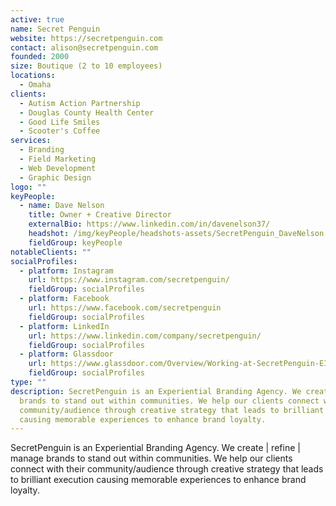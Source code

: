 ```yaml
---
active: true
name: Secret Penguin
website: https://secretpenguin.com
contact: alison@secretpenguin.com
founded: 2000
size: Boutique (2 to 10 employees)
locations:
  - Omaha
clients:
  - Autism Action Partnership
  - Douglas County Health Center
  - Good Life Smiles
  - Scooter's Coffee
services:
  - Branding
  - Field Marketing
  - Web Development
  - Graphic Design
logo: ""
keyPeople:
  - name: Dave Nelson
    title: Owner + Creative Director
    externalBio: https://www.linkedin.com/in/davenelson37/
    headshot: /img/keyPeople/headshots-assets/SecretPenguin_DaveNelson.jpg
    fieldGroup: keyPeople
notableClients: ""
socialProfiles:
  - platform: Instagram
    url: https://www.instagram.com/secretpenguin/
    fieldGroup: socialProfiles
  - platform: Facebook
    url: https://www.facebook.com/secretpenguin
    fieldGroup: socialProfiles
  - platform: LinkedIn
    url: https://www.linkedin.com/company/secretpenguin/
    fieldGroup: socialProfiles
  - platform: Glassdoor
    url: https://www.glassdoor.com/Overview/Working-at-SecretPenguin-EI_IE5660701.11,24.htm
    fieldGroup: socialProfiles
type: ""
description: SecretPenguin is an Experiential Branding Agency. We create | refine | manage
  brands to stand out within communities. We help our clients connect with their
  community/audience through creative strategy that leads to brilliant execution
  causing memorable experiences to enhance brand loyalty.
---
```


SecretPenguin is an Experiential Branding Agency. We create | refine | manage brands to stand out within communities. We help our clients connect with their community/audience through creative strategy that leads to brilliant execution causing memorable experiences to enhance brand loyalty.